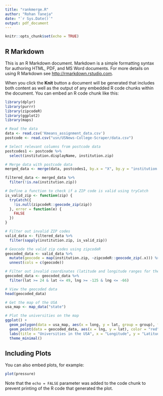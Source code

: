 ```yaml
---
title: "rankmerge.R"
author: "Rohan Taneja"
date: "`r Sys.Date()`"
output: pdf_document
---
```


```r
knitr::opts_chunk$set(echo = TRUE)
```

## R Markdown

This is an R Markdown document. Markdown is a simple formatting syntax for authoring HTML, PDF, and MS Word documents. For more details on using R Markdown see <http://rmarkdown.rstudio.com>.

When you click the **Knit** button a document will be generated that includes both content as well as the output of any embedded R code chunks within the document. You can embed an R code chunk like this:

```r
library(dplyr)
library(purrr)
library(zipcodeR)
library(ggplot2)
library(maps)

# Read the data
data <- read.csv('Kmeans_assignment_data.csv')
postcode <- read.csv("usn/USNews-College-Scraper/data.csv")

# Select relevant columns from postcode data
postcodes1 <- postcode %>%
  select(institution.displayName, institution.zip)

# Merge data with postcode data
merged_data <- merge(data, postcodes1, by.x = "X", by.y = "institution.displayName", all.x = TRUE)

filtered_data <- merged_data %>%
  filter(!is.na(institution.zip))

# Define a function to check if a ZIP code is valid using tryCatch
is_valid_zip <- function(zip) {
  tryCatch({
    !is.null(zipcodeR::geocode_zip(zip))
  }, error = function(e) {
    FALSE
  })
}

# Filter out invalid ZIP codes
valid_data <- filtered_data %>%
  filter(sapply(institution.zip, is_valid_zip))

# Geocode the valid zip codes using zipcodeR
geocoded_data <- valid_data %>%
  mutate(geocode = map(institution.zip, ~zipcodeR::geocode_zip(.x))) %>%
  unnest(cols = c(geocode))

# Filter out invalid coordinates (latitude and longitude ranges for the contiguous USA)
geocoded_data <- geocoded_data %>%
  filter(lat >= 24 & lat <= 49, lng >= -125 & lng <= -66)

# View the geocoded data
head(geocoded_data)

# Get the map of the USA
usa_map <- map_data("state")

# Plot the universities on the map
ggplot() +
  geom_polygon(data = usa_map, aes(x = long, y = lat, group = group), fill = "lightgrey", color = "white") +
  geom_point(data = geocoded_data, aes(x = lng, y = lat), color = "red", size = 2, alpha = 0.7) +
  labs(title = "Universities in the USA", x = "Longitude", y = "Latitude") +
  theme_minimal()


```

## Including Plots

You can also embed plots, for example:

```r
plot(pressure)
```

Note that the `echo = FALSE` parameter was added to the code chunk to prevent printing of the R code that generated the plot.
